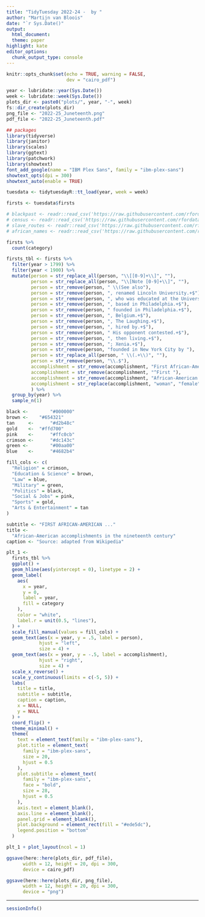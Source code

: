 ```yaml
---
title: "TidyTuesday 2022-24 -  by "
author: "Martijn van Bloois"
date: "`r Sys.Date()"
output:
  html_document:
  theme: paper
highlight: kate
editor_options:
  chunk_output_type: console
---
```


```r
knitr::opts_chunk$set(echo = TRUE, warning = FALSE,
                      dev = "cairo_pdf")
```

```r
year <- lubridate::year(Sys.Date())
week <- lubridate::week(Sys.Date())
plots_dir <- paste0("plots/", year, "-", week)
fs::dir_create(plots_dir)
png_file <- "2022-25_Juneteenth.png"
pdf_file <- "2022-25_Juneteenth.pdf"
```


```r
## packages
library(tidyverse)
library(janitor)
library(scales)
library(ggtext)
library(patchwork)
library(showtext)
font_add_google(name = "IBM Plex Sans", family = "ibm-plex-sans")
showtext_opts(dpi = 300)
showtext_auto(enable = TRUE)
```

```r
tuesdata <- tidytuesdayR::tt_load(year, week = week)

firsts <- tuesdata$firsts

# blackpast <- readr::read_csv('https://raw.githubusercontent.com/rfordatascience/tidytuesday/master/data/2020/2020-06-16/blackpast.csv')
# census <- readr::read_csv('https://raw.githubusercontent.com/rfordatascience/tidytuesday/master/data/2020/2020-06-16/census.csv')
# slave_routes <- readr::read_csv('https://raw.githubusercontent.com/rfordatascience/tidytuesday/master/data/2020/2020-06-16/slave_routes.csv')
# african_names <- readr::read_csv('https://raw.githubusercontent.com/rfordatascience/tidytuesday/master/data/2020/2020-06-16/african_names.csv')

```

```r
firsts %>%
  count(category)

firsts_tbl <- firsts %>%
  filter(year > 1799) %>% 
  filter(year < 1900) %>% 
  mutate(person = str_replace_all(person, "\\[[0-9]+\\]", ""),
         person = str_replace_all(person, "\\[Note [0-9]+\\]", ""),
         person = str_remove(person, " \\(See also"),
         person = str_remove(person, ", renamed Lincoln University.+$"),
         person = str_remove(person, ", who was educated at the University.+$"),
         person = str_remove(person, ", based in Philadelphia.+$"),
         person = str_remove(person, " founded in Philadelphia.+$"),
         person = str_remove(person, ", Belgium.+$"),
         person = str_remove(person, ", The Laughing.+$"),
         person = str_remove(person, ", hired by.+$"),
         person = str_remove(person, " His opponent contested.+$"),
         person = str_remove(person, ", then living.+$"),
         person = str_remove(person, "; Xenia.+$"),
         person = str_remove(person, "founded in New York City by "),
         person = str_replace_all(person, " \\(.+\\)", ""),
         person = str_remove(person, "\\.$"),
         accomplishment = str_remove(accomplishment, "First African-American"),
         accomplishment = str_remove(accomplishment, "^First "),
         accomplishment = str_remove(accomplishment, "African-American "),
         accomplishment = str_replace(accomplishment, "woman", "female")
         ) %>% 
  group_by(year) %>% 
  sample_n(1)
```

```r
black <- 		"#000000"
brown <-  	"#654321"
tan 	<-  	"#d2b48c"
gold 	<- 	"#ffd700"
pink 	<-  	"#ffc0cb"
crimson <-  	"#dc143c"
green <- 	 	"#00aa00"
blue 	<-  	"#4682b4"

fill_cols <- c(
  "Religion" = crimson,
  "Education & Science" = brown,
  "Law" = blue,
  "Military" = green,
  "Politics" = black,
  "Social & Jobs" = pink,
  "Sports" = gold,
  "Arts & Entertainment" = tan
)

subtitle <- "FIRST AFRICAN-AMERICAN ..."
title <-
  "African-American accomplishments in the nineteenth century"
caption <- "Source: adapted from Wikipedia"

plt_1 <-
  firsts_tbl %>%
  ggplot() +
  geom_hline(aes(yintercept = 0), linetype = 2) +
  geom_label(
    aes(
      x = year,
      y = 0,
      label = year,
      fill = category
    ),
    color = "white",
    label.r = unit(0.5, "lines"),
  ) +
  scale_fill_manual(values = fill_cols) +
  geom_text(aes(x = year, y = .5, label = person),
            hjust = "left",
            size = 4) +
  geom_text(aes(x = year, y = -.5, label = accomplishment),
            hjust = "right",
            size = 4) +
  scale_x_reverse() +
  scale_y_continuous(limits = c(-5, 5)) +
  labs(
    title = title,
    subtitle = subtitle,
    caption = caption,
    x = NULL,
    y = NULL
  ) +
  coord_flip() +
  theme_minimal() +
  theme(
    text = element_text(family = "ibm-plex-sans"),
    plot.title = element_text(
      family = "ibm-plex-sans",
      size = 20,
      hjust = 0.5
    ),
    plot.subtitle = element_text(
      family = "ibm-plex-sans",
      face = "bold",
      size = 28,
      hjust = 0.5
    ),
    axis.text = element_blank(),
    axis.line = element_blank(),
    panel.grid = element_blank(),
    plot.background = element_rect(fill = "#ede5dc"),
    legend.position = "bottom"
  )
```

```r
plt_1 + plot_layout(ncol = 1)

ggsave(here::here(plots_dir, pdf_file),
      width = 12, height = 20, dpi = 300,
      device = cairo_pdf)

ggsave(here::here(plots_dir, png_file),
      width = 12, height = 20, dpi = 300,
      device = "png")
```

***

```r
sessionInfo()
```